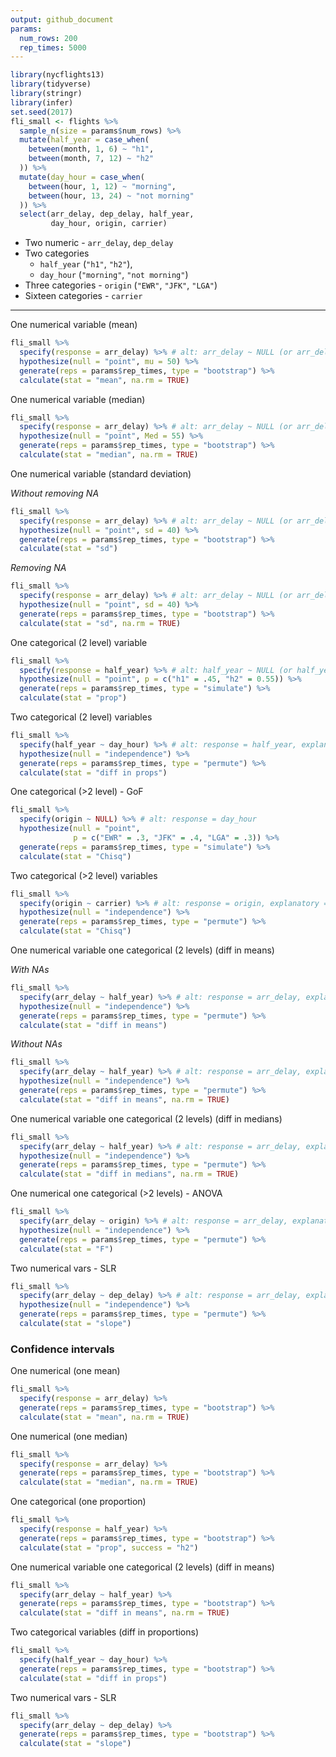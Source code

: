 ```yaml
---
output: github_document
params:
  num_rows: 200
  rep_times: 5000
---
```


```r
library(nycflights13)
library(tidyverse)
library(stringr)
library(infer)
set.seed(2017)
fli_small <- flights %>% 
  sample_n(size = params$num_rows) %>% 
  mutate(half_year = case_when(
    between(month, 1, 6) ~ "h1",
    between(month, 7, 12) ~ "h2"
  )) %>% 
  mutate(day_hour = case_when(
    between(hour, 1, 12) ~ "morning",
    between(hour, 13, 24) ~ "not morning"
  )) %>% 
  select(arr_delay, dep_delay, half_year, 
         day_hour, origin, carrier)
```

* Two numeric - `arr_delay`, `dep_delay`
* Two categories 
    - `half_year` (`"h1"`, `"h2"`), 
    - `day_hour` (`"morning"`, `"not morning"`)
* Three categories - `origin` (`"EWR"`, `"JFK"`, `"LGA"`)
* Sixteen categories - `carrier`

***

One numerical variable (mean)

```r
fli_small %>%
  specify(response = arr_delay) %>% # alt: arr_delay ~ NULL (or arr_delay ~ 1)
  hypothesize(null = "point", mu = 50) %>% 
  generate(reps = params$rep_times, type = "bootstrap") %>% 
  calculate(stat = "mean", na.rm = TRUE)
```


One numerical variable (median)

```r
fli_small %>%
  specify(response = arr_delay) %>% # alt: arr_delay ~ NULL (or arr_delay ~ 1)
  hypothesize(null = "point", Med = 55) %>%
  generate(reps = params$rep_times, type = "bootstrap") %>%
  calculate(stat = "median", na.rm = TRUE)
```

One numerical variable (standard deviation)

*Without removing NA*

```r
fli_small %>%
  specify(response = arr_delay) %>% # alt: arr_delay ~ NULL (or arr_delay ~ 1)
  hypothesize(null = "point", sd = 40) %>%
  generate(reps = params$rep_times, type = "bootstrap") %>%
  calculate(stat = "sd")
```

*Removing NA*

```r
fli_small %>%
  specify(response = arr_delay) %>% # alt: arr_delay ~ NULL (or arr_delay ~ 1)
  hypothesize(null = "point", sd = 40) %>%
  generate(reps = params$rep_times, type = "bootstrap") %>%
  calculate(stat = "sd", na.rm = TRUE)
```


One categorical (2 level) variable

```r
fli_small %>%
  specify(response = half_year) %>% # alt: half_year ~ NULL (or half_year ~ 1)
  hypothesize(null = "point", p = c("h1" = .45, "h2" = 0.55)) %>% 
  generate(reps = params$rep_times, type = "simulate") %>% 
  calculate(stat = "prop")
```

Two categorical (2 level) variables

```r
fli_small %>%
  specify(half_year ~ day_hour) %>% # alt: response = half_year, explanatory = vs
  hypothesize(null = "independence") %>%
  generate(reps = params$rep_times, type = "permute") %>%
  calculate(stat = "diff in props")
```

One categorical (>2 level) - GoF

```r
fli_small %>%
  specify(origin ~ NULL) %>% # alt: response = day_hour
  hypothesize(null = "point", 
              p = c("EWR" = .3, "JFK" = .4, "LGA" = .3)) %>%
  generate(reps = params$rep_times, type = "simulate") %>%
  calculate(stat = "Chisq")
```

Two categorical (>2 level) variables

```r
fli_small %>%
  specify(origin ~ carrier) %>% # alt: response = origin, explanatory = carrier
  hypothesize(null = "independence") %>%
  generate(reps = params$rep_times, type = "permute") %>%
  calculate(stat = "Chisq")
```

One numerical variable one categorical (2 levels) (diff in means)

*With NAs*

```r
fli_small %>%
  specify(arr_delay ~ half_year) %>% # alt: response = arr_delay, explanatory = half_year
  hypothesize(null = "independence") %>%
  generate(reps = params$rep_times, type = "permute") %>%
  calculate(stat = "diff in means")
```

*Without NAs*

```r
fli_small %>%
  specify(arr_delay ~ half_year) %>% # alt: response = arr_delay, explanatory = half_year
  hypothesize(null = "independence") %>%
  generate(reps = params$rep_times, type = "permute") %>%
  calculate(stat = "diff in means", na.rm = TRUE)
```


One numerical variable one categorical (2 levels) (diff in medians)

```r
fli_small %>%
  specify(arr_delay ~ half_year) %>% # alt: response = arr_delay, explanatory = half_year
  hypothesize(null = "independence") %>%
  generate(reps = params$rep_times, type = "permute") %>%
  calculate(stat = "diff in medians", na.rm = TRUE)
```

One numerical one categorical (>2 levels) -  ANOVA

```r
fli_small %>%
  specify(arr_delay ~ origin) %>% # alt: response = arr_delay, explanatory = day_hour
  hypothesize(null = "independence") %>%
  generate(reps = params$rep_times, type = "permute") %>%
  calculate(stat = "F")
```

Two numerical vars - SLR 

```r
fli_small %>%
  specify(arr_delay ~ dep_delay) %>% # alt: response = arr_delay, explanatory = dep_delay
  hypothesize(null = "independence") %>%
  generate(reps = params$rep_times, type = "permute") %>%
  calculate(stat = "slope")
```

### Confidence intervals

One numerical (one mean)

```r
fli_small %>%
  specify(response = arr_delay) %>%
  generate(reps = params$rep_times, type = "bootstrap") %>%
  calculate(stat = "mean", na.rm = TRUE)
```

One numerical (one median)

```r
fli_small %>%
  specify(response = arr_delay) %>%
  generate(reps = params$rep_times, type = "bootstrap") %>%
  calculate(stat = "median", na.rm = TRUE)
```

One categorical (one proportion)

```r
fli_small %>%
  specify(response = half_year) %>%
  generate(reps = params$rep_times, type = "bootstrap") %>%
  calculate(stat = "prop", success = "h2")
```

One numerical variable one categorical (2 levels) (diff in means)

```r
fli_small %>%
  specify(arr_delay ~ half_year) %>%
  generate(reps = params$rep_times, type = "bootstrap") %>%
  calculate(stat = "diff in means", na.rm = TRUE)
```

Two categorical variables (diff in proportions)

```r
fli_small %>%
  specify(half_year ~ day_hour) %>%
  generate(reps = params$rep_times, type = "bootstrap") %>%
  calculate(stat = "diff in props")
```

Two numerical vars - SLR

```r
fli_small %>%
  specify(arr_delay ~ dep_delay) %>% 
  generate(reps = params$rep_times, type = "bootstrap") %>%
  calculate(stat = "slope")
```
